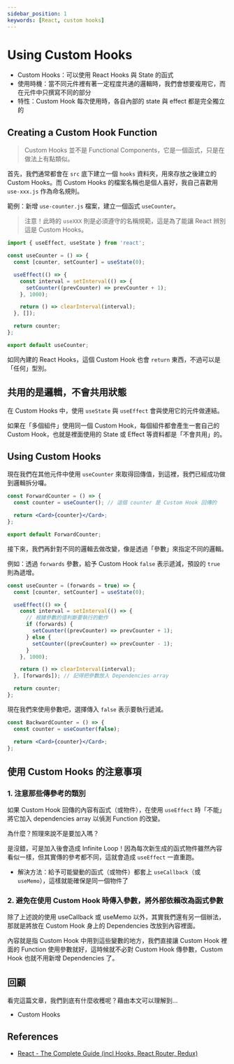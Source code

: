 ```yaml
---
sidebar_position: 1
keywords: [React, custom hooks]
---
```


# Using Custom Hooks

- Custom Hooks：可以使用 React Hooks 與 State 的函式
- 使用時機：當不同元件裡有著一定程度共通的邏輯時，我們會想要複用它，而在元件中只撰寫不同的部分
- 特性：Custom Hook 每次使用時，各自內部的 state 與 effect 都是完全獨立的

## Creating a Custom Hook Function

> Custom Hooks 並不是 Functional Components，它是一個函式，只是在做法上有點類似。

首先，我們通常都會在 `src` 底下建立一個 `hooks` 資料夾，用來存放之後建立的 Custom Hooks。而 Custom Hooks 的檔案名稱也是個人喜好，我自己喜歡用 `use-xxx.js` 作為命名規則。

範例：新增 `use-counter.js` 檔案，建立一個函式 `useCounter`。

> 注意！此時的 `useXXX` 則是必須遵守的名稱規範，這是為了能讓 React 辨別這是 Custom Hooks。

```jsx
import { useEffect, useState } from 'react';

const useCounter = () => {
  const [counter, setCounter] = useState(0);

  useEffect(() => {
    const interval = setInterval(() => {
      setCounter((prevCounter) => prevCounter + 1);
    }, 1000);

    return () => clearInterval(interval);
  }, []);

  return counter;
};

export default useCounter;
```

如同內建的 React Hooks，這個 Custom Hook 也會 `return` 東西，不過可以是「任何」型別。

## 共用的是邏輯，不會共用狀態

在 Custom Hooks 中，使用 `useState` 與 `useEffect` 會與使用它的元件做連結。

如果在「多個組件」使用同一個 Custom Hook，每個組件都會產生一套自己的 Custom Hook，也就是裡面使用的 State 或 Effect 等資料都是「不會共用」的。

## Using Custom Hooks

現在我們在其他元件中使用 `useCounter` 來取得回傳值，到這裡，我們已經成功做到邏輯拆分囉。

```jsx
const ForwardCounter = () => {
  const counter = useCounter(); // 這個 counter 是 Custom Hook 回傳的

  return <Card>{counter}</Card>;
};

export default ForwardCounter;
```

接下來，我們再針對不同的邏輯去做改變，像是透過「參數」來指定不同的邏輯。

例如：透過 `forwards` 參數，給予 Custom Hook `false` 表示遞減，預設的 `true` 則為遞增。

```jsx
const useCounter = (forwards = true) => {
  const [counter, setCounter] = useState(0);

  useEffect(() => {
    const interval = setInterval(() => {
      // 根據參數的值判斷要執行的動作
      if (forwards) {
        setCounter((prevCounter) => prevCounter + 1);
      } else {
        setCounter((prevCounter) => prevCounter - 1);
      }
    }, 1000);

    return () => clearInterval(interval);
  }, [forwards]); // 記得把參數放入 Dependencies array

  return counter;
};
```

現在我們來使用參數吧，選擇傳入 `false` 表示要執行遞減。

```jsx
const BackwardCounter = () => {
  const counter = useCounter(false);

  return <Card>{counter}</Card>;
};
```

## 使用 Custom Hooks 的注意事項

### 1. 注意那些傳參考的類別

如果 Custom Hook 回傳的內容有函式（或物件），在使用 `useEffect` 時「不能」將它加入 dependencies array 以偵測 Function 的改變。

為什麼？照理來說不是要加入嗎？

是沒錯，可是加入後會造成 Infinite Loop！因為每次新生成的函式物件雖然內容看似一樣，但其實傳的參考都不同，這就會造成 `useEffect` 一直重跑。

- 解決方法：給予可能變動的函式（或物件）都套上 `useCallback`（或 `useMemo`），這樣就能確保是同一個物件了

### 2. 避免在使用 Custom Hook 時傳入參數，將外部依賴改為函式參數

除了上述說的使用 useCallback 或 useMemo 以外，其實我們還有另一個辦法，那就是將放在 Custom Hook 身上的 Dependencies 改放到內容裡面。

內容就是指 Custom Hook 中用到這些變數的地方，我們直接讓 Custom Hook 裡面的 Function 使用參數就好，這時候就不必對 Custom Hook 傳參數，Custom Hook 也就不用新增 Dependencies 了。

## 回顧

看完這篇文章，我們到底有什麼收穫呢？藉由本文可以理解到…

- Custom Hooks

## References

- [React - The Complete Guide (incl Hooks, React Router, Redux)](https://www.udemy.com/course/react-the-complete-guide-incl-redux/)
